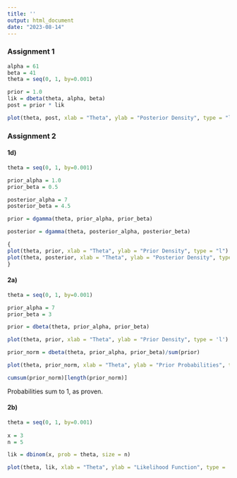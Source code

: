 ```yaml
---
title: ''
output: html_document
date: "2023-08-14"
---
```


### Assignment 1

```r
alpha = 61
beta = 41
theta = seq(0, 1, by=0.001)

prior = 1.0
lik = dbeta(theta, alpha, beta)
post = prior * lik 

plot(theta, post, xlab = "Theta", ylab = "Posterior Density", type = "l")
```

### Assignment 2

#### 1d)

```r
theta = seq(0, 1, by=0.001)

prior_alpha = 1.0
prior_beta = 0.5

posterior_alpha = 7
posterior_beta = 4.5

prior = dgamma(theta, prior_alpha, prior_beta)

posterior = dgamma(theta, posterior_alpha, posterior_beta)

{
plot(theta, prior, xlab = "Theta", ylab = "Prior Density", type = "l")
plot(theta, posterior, xlab = "Theta", ylab = "Posterior Density", type = "l")
}
```

#### 2a)

```r
theta = seq(0, 1, by=0.001)

prior_alpha = 7
prior_beta = 3

prior = dbeta(theta, prior_alpha, prior_beta)

plot(theta, prior, xlab = "Theta", ylab = "Prior Density", type = 'l')

prior_norm = dbeta(theta, prior_alpha, prior_beta)/sum(prior)

plot(theta, prior_norm, xlab = "Theta", ylab = "Prior Probabilities", type = 'l')
```



```r
cumsum(prior_norm)[length(prior_norm)]
```

Probabilities sum to 1, as proven.

#### 2b)

```r
theta = seq(0, 1, by=0.001)
 
x = 3
n = 5

lik = dbinom(x, prob = theta, size = n)

plot(theta, lik, xlab = "Theta", ylab = "Likelihood Function", type = 'l')
```

